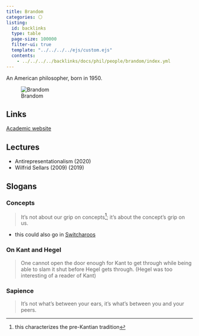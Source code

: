 ```yaml
---
title: Brandom
categories: ⚪
listing:
  id: backlinks
  type: table
  page-size: 100000
  filter-ui: true
  template: "../../../../ejs/custom.ejs"
  contents:
    - ../../../../backlinks/docs/phil/people/brandom/index.yml
---
```


An American philosopher, born in 1950. 

![Brandom](/images/headshots/brandom.jpg)

## Links 
[Academic website](www.pitt.edu/~rbrandom)

## Lectures
- Antirepresentationalism (2020)
- Wilfrid Sellars (2009) (2019)

## Slogans
### Concepts
> It's not about our grip on concepts[^1]; it's about the concept's grip on us.

- this could also go in [Switcharoos](/docs/phil/switcharoos/index.qmd)

[^1]: this characterizes the pre-Kantian tradition

### On Kant and Hegel
> One cannot open the door enough for Kant to get through while being able to 
slam it shut before Hegel gets through. (Hegel was too interesting of a reader
of Kant)

### Sapience
> It's not what's between your ears, it's what's between you and your peers.
